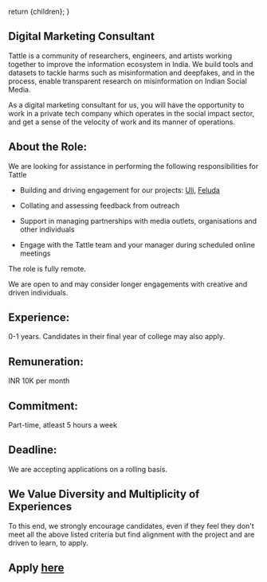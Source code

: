 
  return <DefaultLayoutNarrow>{children}</DefaultLayoutNarrow>;
}

## Digital Marketing Consultant

Tattle is a community of researchers, engineers, and artists working together to improve the information ecosystem in India. 
We build tools and datasets to tackle harms such as misinformation and deepfakes, and in the process, enable transparent research on misinformation on Indian Social Media.

As a digital marketing consultant for us, you will have the opportunity to work in a private tech company which operates in the social impact sector, and get a sense of the velocity of work and its manner of operations.

## About the Role:

We are looking for assistance in performing the following responsibilities for Tattle

- Building and driving engagement for our projects: [Uli](https://uli.tattle.co.in/), [Feluda](https://tattle.co.in/products/feluda/)

- Collating and assessing feedback from outreach

- Support in managing partnerships with media outlets, organisations and other individuals

- Engage with the Tattle team and your manager during scheduled online meetings 

The role is fully remote. 

We are open to and may consider longer engagements with creative and driven individuals.

## Experience: 
0-1 years. 
Candidates in their final year of college may also apply.

## Remuneration: 
INR 10K per month

## Commitment: 
Part-time, atleast 5 hours a week

## Deadline:
We are accepting applications on a rolling basis.

## We Value Diversity and Multiplicity of Experiences

To this end, we strongly encourage candidates, even if they feel they don't meet all the above listed criteria but find alignment with the project and are driven to learn, to apply.


## Apply [here](https://forms.gle/YAJb6knTcyHDCWyS7)
